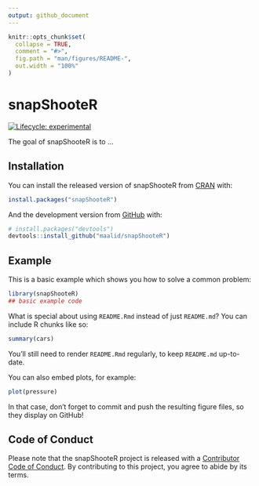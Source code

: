 ```yaml
---
output: github_document
---
```


<!-- README.md is generated from README.Rmd. Please edit that file -->

```r
knitr::opts_chunk$set(
  collapse = TRUE,
  comment = "#>",
  fig.path = "man/figures/README-",
  out.width = "100%"
)
```

# snapShooteR

<!-- badges: start -->
[![Lifecycle: experimental](https://img.shields.io/badge/lifecycle-experimental-orange.svg)](https://www.tidyverse.org/lifecycle/#experimental)
<!-- badges: end -->

The goal of snapShooteR is to ...

## Installation

You can install the released version of snapShooteR from [CRAN](https://CRAN.R-project.org) with:

``` r
install.packages("snapShooteR")
```

And the development version from [GitHub](https://github.com/) with:

``` r
# install.packages("devtools")
devtools::install_github("maalid/snapShooteR")
```
## Example

This is a basic example which shows you how to solve a common problem:

```r
library(snapShooteR)
## basic example code
```

What is special about using `README.Rmd` instead of just `README.md`? You can include R chunks like so:

```r
summary(cars)
```

You'll still need to render `README.Rmd` regularly, to keep `README.md` up-to-date.

You can also embed plots, for example:

```r
plot(pressure)
```

In that case, don't forget to commit and push the resulting figure files, so they display on GitHub!

## Code of Conduct

Please note that the snapShooteR project is released with a [Contributor Code of Conduct](https://contributor-covenant.org/version/2/0/CODE_OF_CONDUCT.html). By contributing to this project, you agree to abide by its terms.

